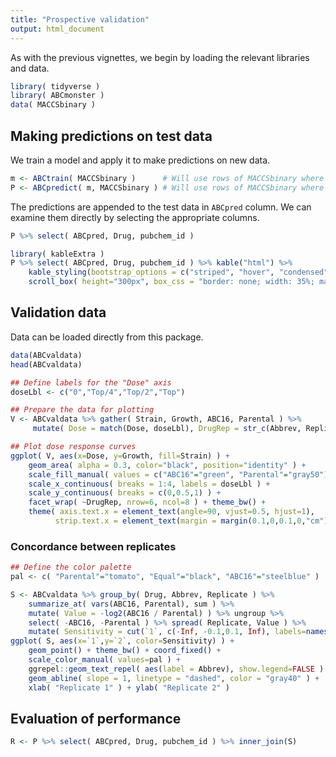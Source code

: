 ```yaml
---
title: "Prospective validation"
output: html_document
---
```


As with the previous vignettes, we begin by loading the relevant libraries and data.

```r
library( tidyverse )
library( ABCmonster )
data( MACCSbinary )
```

## Making predictions on test data

We train a model and apply it to make predictions on new data.

```r
m <- ABCtrain( MACCSbinary )      # Will use rows of MACCSbinary where Label is not-NA
P <- ABCpredict( m, MACCSbinary ) # Will use rows of MACCSbinary where Label is NA
```

The predictions are appended to the test data in `ABCpred` column. We can examine them directly by selecting the appropriate columns.

```r
P %>% select( ABCpred, Drug, pubchem_id )
```

```r
library( kableExtra )
P %>% select( ABCpred, Drug, pubchem_id ) %>% kable("html") %>%
    kable_styling(bootstrap_options = c("striped", "hover", "condensed"), full_width=FALSE) %>%
    scroll_box( height="300px", box_css = "border: none; width: 35%; margin-left: auto; margin-right: auto; margin-bottom: 10px;" )
```

## Validation data

Data can be loaded directly from this package.

```r
data(ABCvaldata)
head(ABCvaldata)
```

```r
## Define labels for the "Dose" axis
doseLbl <- c("0","Top/4","Top/2","Top")

## Prepare the data for plotting
V <- ABCvaldata %>% gather( Strain, Growth, ABC16, Parental ) %>%
     mutate( Dose = match(Dose, doseLbl), DrugRep = str_c(Abbrev, Replicate) )

## Plot dose response curves
ggplot( V, aes(x=Dose, y=Growth, fill=Strain) ) +
    geom_area( alpha = 0.3, color="black", position="identity" ) +
    scale_fill_manual( values = c("ABC16"="green", "Parental"="gray50") ) +
    scale_x_continuous( breaks = 1:4, labels = doseLbl ) +
    scale_y_continuous( breaks = c(0,0.5,1) ) +
    facet_wrap( ~DrugRep, nrow=6, ncol=8 ) + theme_bw() +
    theme( axis.text.x = element_text(angle=90, vjust=0.5, hjust=1),
          strip.text.x = element_text(margin = margin(0.1,0,0.1,0,"cm")) )
```

### Concordance between replicates

```r
## Define the color palette
pal <- c( "Parental"="tomato", "Equal"="black", "ABC16"="steelblue" )

S <- ABCvaldata %>% group_by( Drug, Abbrev, Replicate ) %>%
    summarize_at( vars(ABC16, Parental), sum ) %>%
    mutate( Value = -log2(ABC16 / Parental) ) %>% ungroup %>%
    select( -ABC16, -Parental ) %>% spread( Replicate, Value ) %>%
    mutate( Sensitivity = cut(`1`, c(-Inf, -0.1,0.1, Inf), labels=names(pal)) )
ggplot( S, aes(x=`1`,y=`2`, color=Sensitivity) ) +
    geom_point() + theme_bw() + coord_fixed() +
    scale_color_manual( values=pal ) +
    ggrepel::geom_text_repel( aes(label = Abbrev), show.legend=FALSE ) +
    geom_abline( slope = 1, linetype = "dashed", color = "gray40" ) +
    xlab( "Replicate 1" ) + ylab( "Replicate 2" )
```

## Evaluation of performance

```r
R <- P %>% select( ABCpred, Drug, pubchem_id ) %>% inner_join(S)
```
